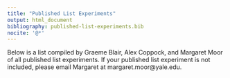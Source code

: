 ```yaml
---
title: "Published List Experiments"
output: html_document
bibliography: published-list-experiments.bib
nocite: '@*'
---
```


Below is a list compiled by Graeme Blair, Alex Coppock, and Margaret Moor of all published list experiments. If your published list experiment is not included, please email Margaret at margaret.moor@yale.edu.




